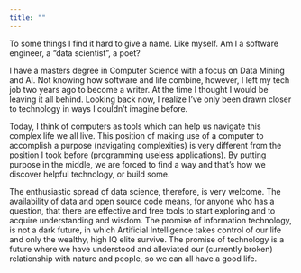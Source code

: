 ```yaml
---
title: ""
---
```

To some things I find it hard to give a name. Like myself. Am I a software engineer, a “data scientist”, a poet? 

I have a masters degree in Computer Science with a focus on Data Mining and AI. Not knowing how software and life combine, however, I left my tech job two years ago to become a writer. At the time I thought I would be leaving it all behind. Looking back now, I realize I’ve only been drawn closer to technology in ways I couldn’t imagine before. 

Today, I think of computers as tools which can help us navigate this complex life we all live. This position of making use of a computer to accomplish a purpose (navigating complexities) is very different from the position I took before (programming useless applications). By putting purpose in the middle, we are forced to find a way and that’s how we discover helpful technology, or build some.

The enthusiastic spread of data science, therefore, is very welcome. The availability of data and open source code means, for anyone who has a question, that there are effective and free tools to start exploring and to acquire understanding and wisdom. The promise of information technology, is not a dark future, in which Artificial Intelligence takes control of our life and only the wealthy, high IQ elite survive. The promise of technology is a future where we have understood and alleviated our (currently broken) relationship with nature and people, so we can all have a good life.



